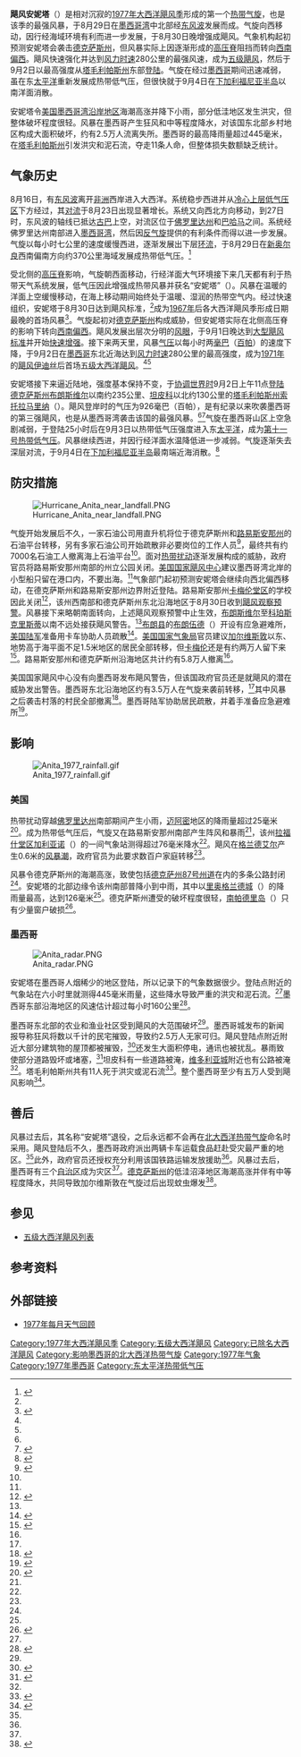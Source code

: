 {{noteTA
|G1=USState
|G2=Cyclone
}}
{{Infobox Hurricane
| Name=飓风安妮塔<br />{{lang|en|Hurricane Anita}}
| Type=飓风
| Year=1977
| Basin=Atl
| Image location=Hurricane Anita.jpg
| Image name=1977年9月2日，飓风安妮塔逼近墨西哥的墨西哥湾沿岸地区。
| Formed= 1977年8月29日
| Dissipated= 1977年9月4日
| 1-min winds=150
| Pressure=926
| Damages=
| Fatalities=直接导致11人死亡
| Areas=[[墨西哥|墨西哥]]东北部
| Hurricane season=[[1977年大西洋飓风季|1977年大西洋]]和<br>[[1977年太平洋飓风季|太平洋飓风季]]
}}
'''飓风安妮塔'''（{{lang-en|Hurricane Anita}}）是相对沉寂的[[1977年大西洋飓风季|1977年大西洋飓风季]]形成的第一个[[热带气旋|热带气旋]]，也是该季的最强风暴，于8月29日在[[墨西哥湾|墨西哥湾]]中北部经[[东风波|东风波]]发展而成。气旋向西移动，因行经海域环境有利而进一步发展，于8月30日晚增强成飓风。气象机构起初预测安妮塔会袭击[[德克萨斯州|德克萨斯州]]，但风暴实际上因逐渐形成的[[高压脊|高压脊]]阻挡而转向[[罗盘方位|西南偏西]]。飓风快速强化并达到[[最大持续风速|风力时速]]280公里的最强风速，成为[[五级大西洋飓风列表|五级飓风]]，然后于9月2日以最高强度从[[塔毛利帕斯州|塔毛利帕斯州]]东部[[登陆_(气象学)|登陆]]。气旋在经过[[墨西哥|墨西哥]]期间迅速减弱，虽在东[[太平洋|太平洋]]重新发展成热带低气压，但很快就于9月4日在[[下加利福尼亚半岛|下加利福尼亚半岛]]以南洋面消散。

安妮塔令[[美国墨西哥湾沿岸地区|美国墨西哥湾沿岸地区]]海潮高涨并降下小雨，部分低洼地区发生洪灾，但整体破坏程度很轻。风暴在墨西哥产生狂风和中等程度降水，对该国东北部乡村地区构成大面积破坏，约有2.5万人流离失所。墨西哥的最高降雨量超过445毫米，在[[塔毛利帕斯州|塔毛利帕斯州]]引发洪灾和泥石流，夺走11条人命，但整体损失数额缺乏统计。

== 气象历史 ==
{{storm path|Anita-11 1977 track.png}}
8月16日，有[[东风波|东风波]]离开[[非洲|非洲]]西岸进入大西洋。系统稳步西进并从[[冷心低压|冷心上层低气压区]]下方经过，其[[对流|对流]]于8月23日出现显著增长。系统又向西北方向移动，到27日时，东风波的轴线已抵达[[古巴|古巴]]上空，对流区位于[[佛罗里达州|佛罗里达州]]和[[巴哈马|巴哈马]]之间。系统经佛罗里达州南部进入[[墨西哥湾|墨西哥湾]]，然后因[[反气旋|反气旋]]提供的有利条件而得以进一步发展。气旋以每小时七公里的速度缓慢西进，逐渐发展出下层[[大气环流|环流]]，于8月29日在[[新奥尔良|新奥尔良]]西南偏南方向约370公里海域发展成热带低气压。<ref name="mwr">{{cite journal | title = Atlantic Hurricane Season of 1977 | journal = Monthly Weather Review | date = 1978-04-01 | volume = 106 | issue = 4 | pages = 534–545 | format = [[便携式文档格式|PDF]] | doi = 10.1175/1520-0493(1978)106<0534:AHSO>2.0.CO;2 | publisher = American Meteorological Society | archivedate = 2016-03-03 | url = http://www.aoml.noaa.gov/general/lib/lib1/nhclib/mwreviews/1977.pdf | last = Lawrence | first = Miles B | deadurl = no | bibcode = 1978MWRv..106..534L | accessdate = 2016-11-12 | archiveurl = https://web.archive.org/web/20160303204401/http://www.aoml.noaa.gov/general/lib/lib1/nhclib/mwreviews/1977.pdf}}</ref>

受北侧的[[高压脊|高压脊]]影响，气旋朝西面移动，行经洋面大气环境接下来几天都有利于热带天气系统发展，低气压因此增强成热带风暴并获名“安妮塔”（{{lang|en|Anita}}）。风暴在温暖的洋面上空缓慢移动，在海上移动期间始终处于温暖、湿润的热带空气内。经过快速组织，安妮塔于8月30日达到飓风标准，<ref name="mwr" />成为[[1967年大西洋飓风季|1967年]]后各大西洋飓风季形成日期最晚的首场风暴<ref name="HURDAT">{{cite web | author = National Hurricane Center | author2 = Hurricane Research Division | title = Atlantic hurricane best track (HURDAT version 2) | format = [[文本文件|TXT]] | archiveurl = https://web.archive.org/web/20161004150702/http://www.nhc.noaa.gov/data/hurdat/hurdat2-1851-2015-070616.txt | deadurl = no | url = http://www.nhc.noaa.gov/data/hurdat/hurdat2-1851-2015-070616.txt | publisher = [[美国国家海洋和大气管理局|United States National Oceanic and Atmospheric Administration]] | date = 2016-07-06 | accessdate = 2016-11-11 | archivedate = 2016-10-04}}</ref>。气旋起初对[[德克萨斯州|德克萨斯州]]构成威胁，但安妮塔实际在北侧高压脊的影响下转向[[罗盘方位|西南偏西]]。飓风发展出层次分明的[[风眼|风眼]]，于9月1日晚达到[[热带气旋等级|大型飓风标准]]并开始[[快速增强|快速增强]]。接下来两天里，风暴[[气压|气压]]以每小时两[[巴|毫巴]]（[[帕斯卡|百帕]]）的速度下降，于9月2日在[[墨西哥|墨西哥]]东北近海达到[[最大持续风速|风力时速]]280公里的最高强度，成为[[1971年大西洋飓风季|1971年]]的[[飓风伊迪丝|飓风伊迪丝]]后首场[[五级大西洋飓风列表|五级大西洋飓风]]。<ref name="mwr" /><ref name="HURDAT" />

安妮塔接下来逼近陆地，强度基本保持不变，于[[协调世界时|协调世界时]]9月2日上午11点[[登陆_(气象学)|登陆]][[德克萨斯州|德克萨斯州]][[布朗斯维尔_(德克萨斯州)|布朗斯维尔]]以南约235公里、[[坦皮科|坦皮科]]以北约130公里的[[塔毛利帕斯州|塔毛利帕斯州]][[索托拉马里纳|索托拉马里纳]]（{{lang|es|Soto la Marina}}）。飓风登岸时的气压为926毫巴（百帕），是有纪录以来吹袭墨西哥的第三强飓风，也是从墨西哥湾袭击该国的最强风暴。<ref name="HURDAT" /><ref name="EPAC HURDAT">{{cite web | author = [[国家飓风中心|National Hurricane Center]] | author2 = Hurricane Research Division | author3 = Central Pacific Hurricane Center | publisher = [[美国国家海洋和大气管理局|United States National Oceanic and Atmospheric Administration's National Weather Service]] | title = The Northeast and North Central Pacific hurricane database 1949–2015 | format = [[文本文件|TXT]] | url = http://www.nhc.noaa.gov/data/hurdat/hurdat2-nepac-1949-2015-050916.txt | archivedate = 2016-10-04 | archiveurl = https://web.archive.org/web/20161004150450/http://www.nhc.noaa.gov/data/hurdat/hurdat2-nepac-1949-2015-050916.txt | deadurl = no}}</ref>气旋在墨西哥山区上空急剧减弱，于登陆25小时后在9月3日以热带低气压强度进入东[[太平洋|太平洋]]，成为[[1977年太平洋飓风季#第十一号热带低气压|第十一号热带低气压]]。风暴继续西进，并因行经洋面水温降低进一步减弱。气旋逐渐失去深层对流，于9月4日在[[下加利福尼亚半岛|下加利福尼亚半岛]]最南端近海消散。<ref name="Gunther">{{cite journal | title = Eastern North Pacific Tropical Cyclones of 1977 | journal = Monthly Weather Review | date = 1978-04-01 | volume = 106 | issue = 4 | pages = 546–558 | doi = 10.1175/1520-0493(1978)106<0546:ENPTCO>2.0.CO;2 | url = http://journals.ametsoc.org/doi/pdf/10.1175/1520-0493%281978%29106%3C0546%3AENPTCO%3E2.0.CO%3B2 | accessdate = 2016-11-13 | last = Gunther | first = Emil B | publisher = American Meteorological Society | bibcode = 1978MWRv..106..546G | archive-date = 2020-05-17 | archive-url = https://web.archive.org/web/20200517102445/https://journals.ametsoc.org/doi/pdf/10.1175/1520-0493%281978%29106%3C0546%3AENPTCO%3E2.0.CO%3B2 | dead-url = no }}</ref>

== 防灾措施 ==
[[File:Hurricane_Anita_near_landfall.PNG|right]]

气旋开始发展后不久，一家石油公司用直升机将位于德克萨斯州和[[路易斯安那州|路易斯安那州]]的石油平台转移，另有多家石油公司开始疏散非必要岗位的工作人员<ref name="upi829">{{cite news | agency = [[合众国际社|United Press International]] | date = 1977-08-30 | title = Hurricane depression rakes gulf}}</ref>，最终共有约7000名石油工人撤离海上石油平台<ref name="mwr" />。面对[[热带扰动|热带扰动]]逐渐发展构成的威胁，政府官员将路易斯安那州南部的州立公园关闭。[[国家飓风中心|美国国家飓风中心]]建议墨西哥湾北岸的小型船只留在港口内，不要出海。<ref name="upi829" />气象部门起初预测安妮塔会继续向西北偏西移动，在德克萨斯州和路易斯安那州边界附近登陆。路易斯安那州[[卡梅伦堂区_(路易斯安那州)|卡梅伦堂区]]的学校因此关闭<ref name="upi830">{{cite news | agency = United Press International | date = 1977-08-30 | title = Storm Anita Could Grow}}</ref>，该州西南部和德克萨斯州东北沿海地区于8月30日收到[[热带气旋警告|飓风观察预警]]。风暴接下来略朝南面转向，上述飓风观察预警中止生效，[[布朗斯维尔_(德克萨斯州)|布朗斯维尔]]至[[科珀斯克里斯蒂_(德克萨斯州)|科珀斯克里斯蒂]]以南不远处接获飓风警告。<ref name="mwr" />[[布朗县_(德克萨斯州)|布朗县]]的[[布朗伍德_(德克萨斯州)|布朗伍德]]（{{lang|en|Brownwood}}）开设有应急避难所，[[美国陆军|美国陆军]]准备用卡车协助人员疏散<ref name="830baytown">{{cite news | newspaper = Baytown Sun | date = 1977-08-30 | title = Tide Alert Sounded; Brownwood Moving}}</ref>。[[美国国家气象局|美国国家气象局]]官员建议[[加尔维斯敦_(德克萨斯州)|加尔维斯敦]]以东、地势高于海平面不足1.5米地区的居民全部转移，但[[卡梅伦_(路易斯安那州)|卡梅伦]]还是有约两万人留下来<ref name="upi831">{{cite news | agency = United Press International | date = 1977-08-31 | title = Hurricane Anita Heads for Texas}}</ref>。路易斯安那州和德克萨斯州沿海地区共计约有5.8万人撤离<ref name="mwr" />。

美国国家飓风中心没有向墨西哥发布飓风警告，但该国政府官员还是就飓风的潜在威胁发出警告。墨西哥东北沿海地区约有3.5万人在气旋来袭前转移，<ref name="mwr" />其中风暴之后袭击村落的村民全部撤离<ref name="upi92">{{cite news | agency = United Press International | date = 1977-09-02 | title = Hurricane Strikes Coast of Mexico}}</ref>。墨西哥陆军协助居民疏散，并着手准备应急避难所<ref name="ap902">{{cite news | agency = Associated Press | date = 1977-09-02 | title = Mexican Troops Begin Evacuating Matamoros}}</ref>。

== 影响 ==
[[File:Anita_1977_rainfall.gif|left]]

=== 美国 ===
热带扰动穿越[[佛罗里达州|佛罗里达州]]南部期间产生小雨，[[迈阿密|迈阿密]]地区的降雨量超过25毫米<ref name="rain">{{cite web | author = David Roth | year = 2007 | title = Rainfall Summary for Hurricane Anita | publisher = Hydrometeorological Prediction Center | accessdate = 2016-11-13 | url = http://www.wpc.ncep.noaa.gov/tropical/rain/anita1977.html | archiveurl = https://web.archive.org/web/20160304080259/http://www.wpc.ncep.noaa.gov/tropical/rain/anita1977.html | deadurl = no | archivedate = 2016-03-04}}</ref>。成为热带低气压后，气旋又在路易斯安那州南部产生阵风和暴雨<ref name="upi829" />，该州[[拉福什堂区_(路易斯安那州)|拉福什堂区]][[加利亚诺_(路易斯安那州)|加利亚诺]]（{{lang|en|Galliano}}）的一间气象站测得超过76毫米降水<ref name="rain" />。飓风在[[格兰德艾尔_(路易斯安那州)|格兰德艾尔]]产生0.6米的[[风暴潮|风暴潮]]，政府官员为此要求数百户家庭转移<ref name="upi831" />。

风暴令德克萨斯州的海潮高涨，致使包括[[德克萨州87号州道|德克萨州87号州道]]在内的多条公路封闭<ref name="upi831" />。安妮塔的北部边缘令该州南部普降小到中雨，其中以[[里奥格兰德城_(德克萨斯州)|里奥格兰德城]]（{{lang|en|Rio Grande City}}）的降雨量最高，达到126毫米<ref name="rain" />。德克萨斯州遭受的破坏程度很轻，[[南帕德里岛|南帕德里岛]]（{{lang|en|South Padre Island}}）只有少量窗户破损<ref name="upi93">{{cite news | agency = United Press International | date = 1977-09-03 | title = Anita's Damage in Texas Slight}}</ref>。

=== 墨西哥 ===
[[File:Anita_radar.PNG|right]]

安妮塔在墨西哥人烟稀少的地区登陆，所以记录下的气象数据很少。登陆点附近的气象站在六小时里就测得445毫米雨量，这些降水导致严重的洪灾和泥石流。<ref name="mwr" />墨西哥东部沿海地区的风速估计超过每小时160公里<ref name="ap92">{{cite news | agency = Associated Press | date = 1977-09-02 | title = La Pesca Bears Brunt of Anita's Fury}}</ref>。

墨西哥东北部的农业和渔业社区受到飓风的大范围破坏<ref name="mwr" />。墨西哥城发布的新闻报导称狂风将数以千计的民宅摧毁，导致约2.5万人无家可归。飓风登陆点附近附近大部分建筑物的屋顶都被摧毁，<ref name="ap904">{{cite news | agency = Associated Press | date = 1977-09-04 | title = Remnants of Hurricane Move into Pacific Ocean}}</ref>还发生大面积停电，通讯也被扰乱。暴雨致使部分道路毁坏或堵塞，<ref name="902ap">{{cite news | agency = Associated Press | date = 1977-09-02 | title = Storm slams into Mexico}}</ref>坦皮科有一些道路被淹，[[维多利亚城_(墨西哥)|维多利亚城]]附近也有公路被淹<ref name="ap92" />。塔毛利帕斯州共有11人死于洪灾或泥石流<ref name="TSG1">{{cite news |publisher=The Spanish Guardian |date=1977-09-06 |title=El huracón "Anita" causadiez muertos y grandes daños materiales |url=http://hemeroteca.lavanguardia.com/preview/1977/09/06/pagina-29/33740072/pdf.html |format=PDF |archiveurl=https://archive.is/20130213084139/http://hemeroteca.lavanguardia.com/preview/1977/09/06/pagina-29/33740072/pdf.html |accessdate=2016-11-13 |archivedate=2013-02-13 |deadurl=no }}</ref>。整个墨西哥至少有五万人受到飓风影响<ref name="oas">{{cite web | author = Organization of American States | title = Chapter 12- Hurricane Hazards | accessdate = 2016-11-13 | url = http://www.oas.org/dsd/publications/unit/oea66e/ch12.htm | archiveurl = https://web.archive.org/web/20160701080254/http://www.oas.org/dsd/publications/unit/oea66e/ch12.htm | deadurl = no | archivedate = 2016-07-01}}</ref>。

== 善后 ==
风暴过去后，其名称“安妮塔”退役，之后永远都不会再在[[北大西洋热带气旋|北大西洋热带气旋]]命名时采用。飓风登陆后不久，墨西哥政府派出两辆卡车运载食品赶赴受灾最严重的地区。<ref name="ap92" />此外，政府官员还授权充分利用该国铁路运输发放援助<ref name="ap902" />。风暴过去后，墨西哥有三个[[自治区_(墨西哥)|自治区]]成为灾区<ref name="TSG1" />。[[德克萨斯州|德克萨斯州]]的低洼沼泽地区海潮高涨并伴有中等程度降水，共同导致加尔维斯敦在气旋过后出现蚊虫爆发<ref name="gdn93">{{cite news | author = Staff Writer | newspaper = Galveston Daily News | date = 1977-09-03 | title = Mosquitoes Left Behind by Anita}}</ref>。

== 参见 ==
{{Portal|热带气旋}}
*[[五级大西洋飓风列表|五级大西洋飓风列表]]

== 参考资料 ==
{{Reflist|colwidth=30em}}

== 外部链接 ==
*[http://www.aoml.noaa.gov/general/lib/lib1/nhclib/mwreviews/1977.pdf 1977年每月天气回顾] {{Wayback|url=http://www.aoml.noaa.gov/general/lib/lib1/nhclib/mwreviews/1977.pdf |date=20110604064204 }}

{{退役大西洋飓风}}
{{五级大西洋飓风}}

{{DEFAULTSORT:Anita (1977)}}
[[Category:1977年大西洋飓风季|Category:1977年大西洋飓风季]]
[[Category:五级大西洋飓风|Category:五级大西洋飓风]]
[[Category:已除名大西洋飓风|Category:已除名大西洋飓风]]
[[Category:影响墨西哥的北大西洋热带气旋|Category:影响墨西哥的北大西洋热带气旋]]
[[Category:1977年气象|Category:1977年气象]]
[[Category:1977年墨西哥|Category:1977年墨西哥]]
[[Category:东太平洋热带低气压|Category:东太平洋热带低气压]]
{{Good article}}